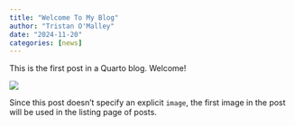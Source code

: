 ```yaml
---
title: "Welcome To My Blog"
author: "Tristan O'Malley"
date: "2024-11-20"
categories: [news]
---
```


This is the first post in a Quarto blog. Welcome!

![](thumbnail.jpg)

Since this post doesn't specify an explicit `image`, the first image in the post will be used in the listing page of posts.
